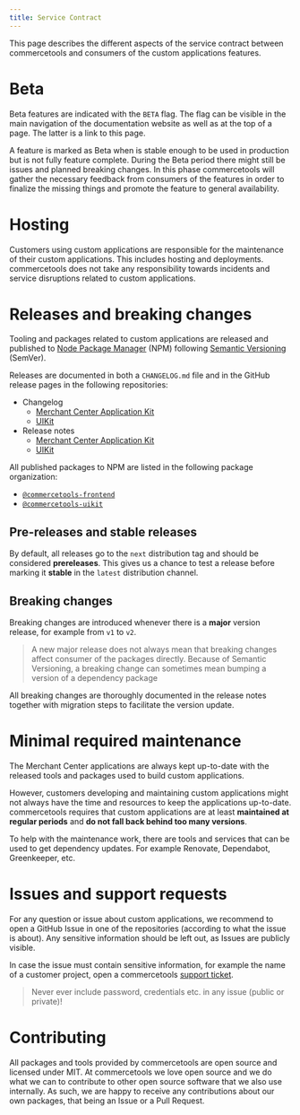 ```yaml
---
title: Service Contract
---
```


<Subtitle>

This page describes the different aspects of the service contract between commercetools and consumers of the custom applications features.

</Subtitle>

# Beta

Beta features are indicated with the `BETA` flag. The flag can be visible in the main navigation of the documentation website as well as at the top of a page. The latter is a link to this page.

A feature is marked as Beta when is stable enough to be used in production but is not fully feature complete.
During the Beta period there might still be issues and planned breaking changes. In this phase commercetools will gather the necessary feedback from consumers of the features in order to finalize the missing things and promote the feature to general availability.

# Hosting

Customers using custom applications are responsible for the maintenance of their custom applications. This includes hosting and deployments.
commercetools does not take any responsibility towards incidents and service disruptions related to custom applications.

# Releases and breaking changes

Tooling and packages related to custom applications are released and published to [Node Package Manager](https://www.npmjs.com) (NPM) following [Semantic Versioning](https://semver.org/) (SemVer).

Releases are documented in both a `CHANGELOG.md` file and in the GitHub release pages in the following repositories:

- Changelog
  - [Merchant Center Application Kit](https://github.com/commercetools/merchant-center-application-kit/blob/master/CHANGELOG.md)
  - [UIKit](https://github.com/commercetools/ui-kit/blob/master/CHANGELOG.md)
- Release notes
  - [Merchant Center Application Kit](https://github.com/commercetools/merchant-center-application-kit/releases)
  - [UIKit](https://github.com/commercetools/ui-kit/releases)

All published packages to NPM are listed in the following package organization:

- [`@commercetools-frontend`](https://www.npmjs.com/org/commercetools-frontend)
- [`@commercetools-uikit`](https://www.npmjs.com/org/commercetools-uikit)

## Pre-releases and stable releases

By default, all releases go to the `next` distribution tag and should be considered **prereleases**. This gives us a chance to test a release before marking it **stable** in the `latest` distribution channel.

## Breaking changes

Breaking changes are introduced whenever there is a **major** version release, for example from `v1` to `v2`.

> A new major release does not always mean that breaking changes affect consumer of the packages directly.
> Because of Semantic Versioning, a breaking change can sometimes mean bumping a version of a dependency package

All breaking changes are thoroughly documented in the release notes together with migration steps to facilitate the version update.

# Minimal required maintenance

The Merchant Center applications are always kept up-to-date with the released tools and packages used to build custom applications.

However, customers developing and maintaining custom applications might not always have the time and resources to keep the applications up-to-date.
commercetools requires that custom applications are at least **maintained at regular periods** and **do not fall back behind too many versions**.

To help with the maintenance work, there are tools and services that can be used to get dependency updates. For example Renovate, Dependabot, Greenkeeper, etc.

# Issues and support requests

For any question or issue about custom applications, we recommend to open a GitHub Issue in one of the repositories (according to what the issue is about).
Any sensitive information should be left out, as Issues are publicly visible.

In case the issue must contain sensitive information, for example the name of a customer project, open a commercetools [support ticket](https://jira.commercetools.com/servicedesk/customer/portal/1).

> Never ever include password, credentials etc. in any issue (public or private)!

# Contributing

All packages and tools provided by commercetools are open source and licensed under MIT.
At commercetools we love open source and we do what we can to contribute to other open source software that we also use internally.
As such, we are happy to receive any contributions about our own packages, that being an Issue or a Pull Request.
